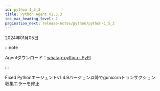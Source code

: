 ```yaml
---
id: python-1_5_3
title: Python Agent v1.5.3
toc_max_heading_level: 2
pagination_next: release-notes/python/python-1_5_2
---
```


2024年01月05日

:::note

Agentダウンロード：[whatap-python · PyPI](https://pypi.org/project/whatap-python/1.5.3/)

:::

<Status>Fixed</Status> Pythonエージェントv1.4.9バージョン以降でgunicornトランザクション収集エラーを修正
